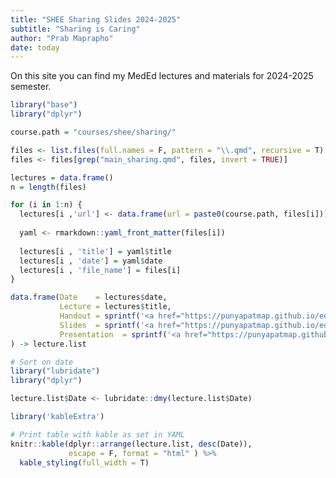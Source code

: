 ```yaml
---
title: "SHEE Sharing Slides 2024-2025"
subtitle: "Sharing is Caring"
author: "Prab Maprapho"
date: today
---
```


On this site you can find my MedEd lectures and materials for 2024-2025 semester.

```r
library("base")
library("dplyr")

course.path = "courses/shee/sharing/"

files <- list.files(full.names = F, pattern = "\\.qmd", recursive = T)
files <- files[grep("main_sharing.qmd", files, invert = TRUE)]

lectures = data.frame()
n = length(files)

for (i in 1:n) {
  lectures[i ,'url'] <- data.frame(url = paste0(course.path, files[i]))
  
  yaml <- rmarkdown::yaml_front_matter(files[i])
  
  lectures[i , 'title'] = yaml$title
  lectures[i , 'date'] = yaml$date
  lectures[i , 'file_name'] = files[i]
}

data.frame(Date    = lectures$date, 
           Lecture = lectures$title,
           Handout = sprintf('<a href="https://punyapatmap.github.io/education/%s" target="_blank" class="external">link</a>', gsub("qmd", "html", lectures$url)),
           Slides  = sprintf('<a href="https://punyapatmap.github.io/education/%s" target="_blank" class="external">link</a>', gsub("qmd", "slide.html", lectures$url)),
           Presentation  = sprintf('<a href="https://punyapatmap.github.io/education/%s" target="_blank" class="external">link</a>', gsub("qmd", "slide.html", lectures$url))
) -> lecture.list

# Sort on date
library("lubridate")
library("dplyr")

lecture.list$Date <- lubridate::dmy(lecture.list$Date)

library('kableExtra')

# Print table with kable as set in YAML
knitr::kable(dplyr::arrange(lecture.list, desc(Date)), 
             escape = F, format = "html" ) %>% 
  kable_styling(full_width = T)

```
